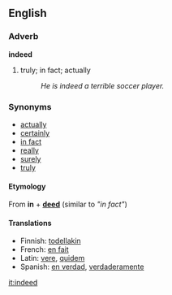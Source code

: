 ==English==
===Adverb===
'''indeed'''

# truly; in fact; actually
#:''He is indeed a terrible soccer player.''

===Synonyms===
*[[actually]]
*[[certainly]]
*[[in fact]]
*[[really]]
*[[surely]]
*[[truly]]

====Etymology====
From '''in''' + '''[[deed]]''' (similar to ''"in fact"'')

====Translations====
*Finnish: [[todellakin]]
*French: [[en fait]]
*Latin: [[vere]], [[quidem]]
*Spanish: [[en verdad]], [[verdaderamente]]

[[it:indeed]]